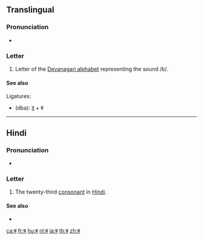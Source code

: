 {{Devanagari character info|hex=092C|name=DEVANAGARI LETTER BA|image=[[File:Deva-ba.png|100px]]}}
{{also|व|ॿ}}
==Translingual==

===Pronunciation===
* {{IPA|/bə/|lang=mul}}

===Letter===
{{mul-Deva|ba}}

# Letter of the [[Devanagari alphabet]] representing the sound /b/.

====See also====
Ligatures:
* {{l|mul|द्ब}} (dba): [[द]] + ब

----

==Hindi==

===Pronunciation===
* {{IPA|[bə]|lang=hi}}

===Letter===
{{head|hi|letter}}

# The twenty-third [[consonant]] in [[Hindi]].

====See also====
* {{list:Devanagari script letters/hi}}

[[ca:ब]]
[[fr:ब]]
[[hu:ब]]
[[nl:ब]]
[[ja:ब]]
[[th:ब]]
[[zh:ब]]